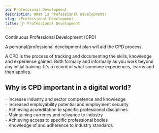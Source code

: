 ```yaml
---
id: Professional Development
description: What is Professional Development?
slug: /Professional-Development
title: 👨‍⚕️ Professional Development
---
```


<p className="grey">Continuous Professional Development (CPD)</p>

A personal/professional development plan will aid the CPD process.

A CPD is the process of tracking and documenting the skills, knowledge and experience gained. Both formally and informally as you work beyond any initial training. It's a record of what someone experiences, learns and then applies.

## Why is CPD important in a digital world?

`-` Increase industry and sector competence and knowledge <br />
`-` Increased employability potential and employment security <br />
`-` Achieving accreditation to specific professional disciplines <br />
`-` Maintaining currency and relivance to industry <br />
`-` Achieving access to specific professional bodies <br />
`-` Knowledge of and adherence to industry standards <br />